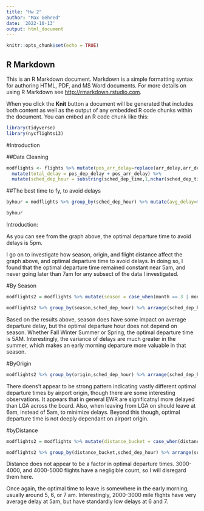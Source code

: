 ---
title: "Hw 2"
author: "Max Gehred"
date: '2022-10-13'
output: html_document
---

```{r setup, include=FALSE}
knitr::opts_chunk$set(echo = TRUE)
```

## R Markdown

This is an R Markdown document. Markdown is a simple formatting syntax for authoring HTML, PDF, and MS Word documents. For more details on using R Markdown see <http://rmarkdown.rstudio.com>.

When you click the **Knit** button a document will be generated that includes both content as well as the output of any embedded R code chunks within the document. You can embed an R code chunk like this:

```{r, echo=FALSE}
library(tidyverse)
library(nycflights13)
```

#Introduction

##Data Cleaning
```{r prob1}
modflights <- flights %>% mutate(pos_arr_delay=replace(arr_delay,arr_delay<0,0)) %>% mutate(pos_dep_delay=replace(dep_delay,dep_delay<0,0)) %>% 
  mutate(total_delay = pos_dep_delay + pos_arr_delay) %>% 
  mutate(sched_dep_hour = substring(sched_dep_time,1,nchar(sched_dep_time)-2))
```

##The best time to fy, to avoid delays
```{r prob1plot, echo=FALSE}
byhour = modflights %>% group_by(sched_dep_hour) %>% mutate(avg_delay=mean(total_delay, na.rm=TRUE)) %>% ggplot()+geom_point(mapping=aes(x=sched_dep_hour, y=avg_delay))

byhour
```

Introduction:

As you can see from the graph above, the optimal departure time to avoid delays is 5pm. 

I go on to investigate how season, origin, and flight distance affect the graph above, and optimal departure time to avoid delays. In doing so, I found that the optimal departure time remained constant near 5am, and never going later than 7am for any subsect of the data I investigated. 

#By Season

```{r, by seasonplot,echo=FALSE}
modflights2 = modflights %>% mutate(season = case_when(month == 3 | month == 4 | month == 5 ~ "spring", month == 6 | month == 7 | month == 8 ~ "summer", month == 9 | month == 10 | month == 11 ~ "fall", TRUE ~ "winter"))

modflights2 %>% group_by(season,sched_dep_hour) %>% arrange(sched_dep_hour) %>% mutate(avg_delay=mean(total_delay, na.rm=TRUE)) %>% ggplot()+ geom_point(mapping=aes(x=sched_dep_hour,y= avg_delay, color = season))
```

Based on the results above, season does have some impact on average departure delay, but the optimal departure hour does not depend on season. Whether Fall Winter Summer or Spring, the optimal departure time is 5AM. Interestingly, the variance of delays are much greater in the summer, which makes an early morning departure more valuable in that season.

#ByOrigin

```{r}
modflights2 %>% group_by(origin,sched_dep_hour) %>% arrange(sched_dep_hour) %>% mutate(avg_delay=mean(total_delay, na.rm=TRUE)) %>% ggplot()+ geom_point(mapping=aes(x=sched_dep_hour,y= avg_delay, color = origin))
```

There doens't appear to be strong pattern indicating vastly different optimal departure times by airport origin, though there are some interesting observations. It appears that in general EWR are significatnyl more delayed than LGA across the board. Also, when leaving from LGA on should leave at 6am, instead of 5am, to minimize delays. Beyond this though, optimal departure time is not deeply dependant on airport origin.

#byDistance

```{r}
modflights2 = modflights %>% mutate(distance_bucket = case_when(distance < 1000 ~ "0-1000", distance > 1000 & distance < 2000 ~ "1000-2000", distance > 2000 & distance < 3000 ~ "2000-3000", distance > 3000 & distance < 4000 ~ "3000-4000",distance > 4000 & distance < 5000 ~ "4000-5000"))

modflights2 %>% group_by(distance_bucket,sched_dep_hour) %>% arrange(sched_dep_hour) %>% mutate(avg_delay=mean(total_delay, na.rm=TRUE)) %>% ggplot()+ geom_point(mapping=aes(x=sched_dep_hour,y= avg_delay, color = distance_bucket))
```

Distance does not appear to be a factor in optimal departure times. 3000-4000, and 4000-5000 flights have a negligible count, so I will disregard them here. 

Once again, the optimal time to leave is somewhere in the early morning, usually around 5, 6, or 7 am. Interestingly, 2000-3000 mile flights have very average delay at 5am, but have standardly low delays at 6 and 7.

